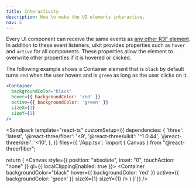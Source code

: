```yaml
---
title: Interactivity
description: How to make the UI elements interactive.
nav: 5
---
```


Every UI component can receive the same events as [any other R3F element](https://docs.pmnd.rs/react-three-fiber/api/events). In addition to these event listeners, uikit provides properties such as `hover` and `active` for all components. These properties allow the element to overwrite other properties if it is hovered or clicked.

The following example shows a Container element that is `black` by default turns `red` when the user hovers and is `green` as long as the user clicks on it.

```jsx
<Container
  backgroundColor="black"
  hover={{ backgroundColor: 'red' }}
  active={{ backgroundColor: 'green' }}
  sizeX={1}
  sizeY={1}
/>
```

<Sandpack
  template="react-ts"
  customSetup={{
    dependencies: {
      'three': 'latest',
      '@react-three/fiber': '<9',
      '@react-three/uikit': '^1.0.44',
      '@react-three/drei': '<10',
    },
  }}
  files={{
    '/App.tsx': `import { Canvas } from "@react-three/fiber";

  return (
    <Canvas style={{ position: "absolute", inset: "0", touchAction: "none" }} gl={{ localClippingEnabled: true }}>
      <OrbitControls />
      <Container
        backgroundColor="black"
        hover={{ backgroundColor: 'red' }}
        active={{ backgroundColor: 'green' }}
        sizeX={1}
        sizeY={1}
      />
    </Canvas>
  )
}`}}
/>
